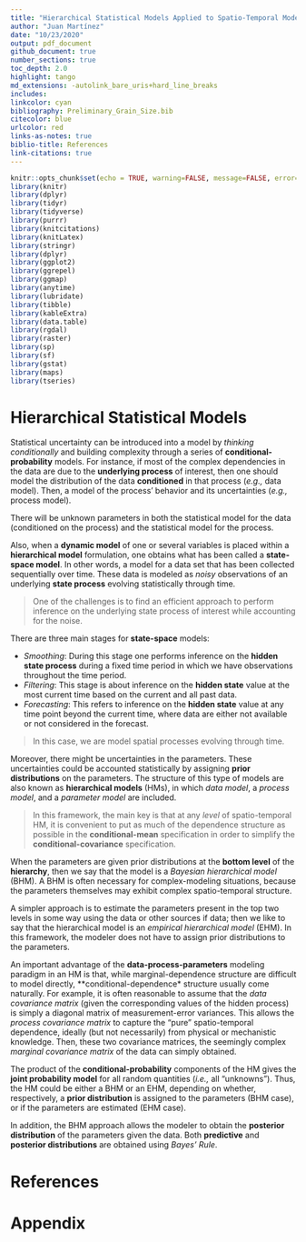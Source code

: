 ```yaml
---
title: "Hierarchical Statistical Models Applied to Spatio-Temporal Models"
author: "Juan Martínez"
date: "10/23/2020"
output: pdf_document
github_document: true
number_sections: true
toc_depth: 2.0
highlight: tango
md_extensions: -autolink_bare_uris+hard_line_breaks
includes:
linkcolor: cyan
bibliography: Preliminary_Grain_Size.bib
citecolor: blue
urlcolor: red
links-as-notes: true
biblio-title: References
link-citations: true
---
```


```r
knitr::opts_chunk$set(echo = TRUE, warning=FALSE, message=FALSE, error=FALSE)
library(knitr)
library(dplyr)
library(tidyr)
library(tidyverse)
library(purrr)
library(knitcitations)
library(knitLatex)
library(stringr)
library(dplyr)
library(ggplot2)
library(ggrepel)
library(ggmap)
library(anytime)
library(lubridate)
library(tibble)
library(kableExtra)
library(data.table)
library(rgdal)
library(raster)
library(sp)
library(sf)
library(gstat)
library(maps)
library(tseries)
```

# Hierarchical Statistical Models

Statistical uncertainty can be introduced into a model by *thinking conditionally* and building complexity through a series of **conditional-probability** models. For instance, if most of the complex dependencies in the data are due to the **underlying process** of interest, then one should model the distribution of the data **conditioned** in that process (*e.g.,* data model). Then, a model of the process' behavior and its uncertainties (*e.g.,* process model). 

There will be unknown parameters in both the statistical model for the data (conditioned on the process) and the statistical model for the process.

Also, when a **dynamic model** of one or several variables is placed within a **hierarchical model** formulation, one obtains what has been called a **state-space model**. In other words, a model for a data set that has been collected sequentially over time. These data is modeled as *noisy* observations of an underlying **state process** evolving statistically through time.

> One of the challenges is to find an efficient approach to perform inference on the underlying state process of interest while accounting for the noise.

There are three main stages for **state-space** models:

- *Smoothing*: During this stage one performs inference on the **hidden state process** during a fixed time period in which we have observations throughout the time period.
- *Filtering*: This stage is about inference on the **hidden state** value at the most current time based on the current and all past data.
- *Forecasting*: This refers to inference on the **hidden state** value at any time point beyond the current time, where data are either not available or not considered in the forecast.

> In this case, we are model spatial processes evolving through time.

Moreover, there might be uncertainties in the parameters. These uncertainties could be accounted statistically by assigning **prior distributions** on the parameters. The structure of this type of models are also known as **hierarchical models** (HMs), in which *data model*, a *process model*, and a *parameter model* are included. 

> In this framework, the main key is that at any *level* of spatio-temporal HM, it is convenient to put as much of the dependence structure as possible in the **conditional-mean** specification in order to simplify the **conditional-covariance** specification.

When the parameters are given prior distributions at the **bottom level** of the **hierarchy**, then we say that the model is a *Bayesian hierarchical model* (BHM). A BHM is often necessary for complex-modeling situations, because the parameters themselves may exhibit complex spatio-temporal structure.

A simpler approach is to estimate the parameters present in the top two levels in some way using the data or other sources if data; then we like to say that the hierarchical model is an *empirical hierarchical model* (EHM). In this framework, the modeler does not have to assign prior distributions to the parameters.

An important advantage of the **data-process-parameters** modeling paradigm in an HM is that, while marginal-dependence structure are difficult to model directly, **conditional-dependence* structure usually come naturally. For example, it is often reasonable to assume that the *data covariance matrix* (given the corresponding values of the hidden process) is simply a diagonal matrix of measurement-error variances. This allows the *process covariance matrix* to capture the "pure" spatio-temporal dependence, ideally (but not necessarily) from physical or mechanistic knowledge. Then, these two covariance matrices, the seemingly complex *marginal covariance matrix* of the data can simply obtained.

The product of the **conditional-probability** components of the HM gives the **joint probability model** for all random quantities (*i.e.,* all "unknowns"). Thus, the HM could be either a BHM or an EHM, depending on whether, respectively, a **prior distribution** is assigned to the parameters (BHM case), or if the parameters are estimated (EHM case).

In addition, the BHM approach allows the modeler to obtain the **posterior distribution** of the parameters given the data. Both **predictive** and **posterior distributions** are obtained using *Bayes' Rule*.




# References {-}

<div id="refs"></div>

# Appendix

